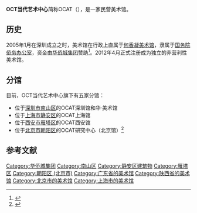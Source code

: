 '''OCT当代艺术中心'''简称OCAT（{{lang-en|OCT-Contemporary Art Terminal}}），是一家民营美术馆。

==历史==
2005年1月在深圳成立之时，美术馆在行政上直属于[[何香凝美术馆|何香凝美术馆]]，隶属于[[国务院侨务办公室|国务院侨务办公室]]，资金由[[华侨城集团|华侨城集团]]赞助<ref>{{cite book|author1=张子康|author2=罗怡|title=美术馆|publisher=中国青年出版社|url=http://collection.sina.com.cn/yjjj/20120523/112868772.shtml|accessdate=2016-10-05|archive-date=2019-02-17|archive-url=https://web.archive.org/web/20190217104036/http://collection.sina.com.cn/yjjj/20120523/112868772.shtml|dead-url=no}}</ref>。2012年4月正式注册成为独立的非营利性美术馆。

==分馆==
目前，OCT当代艺术中心旗下有五家分馆：
*位于[[深圳市|深圳市]][[南山区_(深圳市)|南山区]]的OCAT深圳馆和华·美术馆
*位于[[上海市|上海市]][[静安区|静安区]]的OCAT上海馆
*位于[[西安市|西安市]][[雁塔区|雁塔区]]的OCAT西安馆
*位于[[北京市|北京市]][[朝阳区|朝阳区]]的OCAT研究中心（北京馆）<ref>{{cite news|author1=宋敏|author2=吴亦飞|title=OCAT：民营美术馆这十年|url=http://www.modernweekly.com.cn/review/1604|accessdate=2016-10-05|publisher=周末画报|date=2015-08-26|deadurl=yes|archiveurl=https://archive.is/20161013065303/http://www.modernweekly.com.cn/review/1604|archivedate=2016-10-13}}</ref>

== 参考文献 ==
{{reflist}}

{{上海市美术馆}}
[[Category:华侨城集团|Category:华侨城集团]]
[[Category:南山区|Category:南山区]]
[[Category:静安区建筑物|Category:静安区建筑物]]
[[Category:雁塔区|Category:雁塔区]]
[[Category:朝阳区_(北京市)|Category:朝阳区 (北京市)]]
[[Category:广东省的美术馆|Category:广东省的美术馆]]
[[Category:陕西省的美术馆|Category:陕西省的美术馆]]
[[Category:北京市的美术馆|Category:北京市的美术馆]]
[[Category:上海市的美术馆|Category:上海市的美术馆]]

{{Museum-stub}}